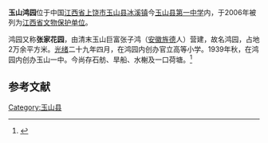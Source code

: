 {{coord|28|40|25|N|118|14|19|E|display=title|scale:10000}}<!---误差在500米内--->
{{文物保护单位
| 级别 = 省级
| 省区市 = 江西省
| 名称 = 玉山鸿园
| 图片 = 
| 所在 = [[江西省|江西省]][[玉山县|玉山县]]
| 分类 = 古建筑
| 时代 = [[清|清]]
| 编号 = 第五批63项（分类号Ⅲ－51）
| 登录 = 2006年
}}
'''玉山鸿园'''位于中国[[江西省|江西省]][[上饶市|上饶市]][[玉山县|玉山县]][[冰溪镇|冰溪镇]]今[[玉山县第一中学|玉山县第一中学]]内，于2006年被列为[[江西省文物保护单位|江西省文物保护单位]]。

鸿园又称'''张家花园'''，由清末玉山巨富张子鸿（[[安徽|安徽]][[旌德|旌德]]人）营建，故名鸿园，占地2万余平方米。[[光绪|光绪]]二十九年四月，在鸿园内创办官立高等小学。1939年秋，在鸿园内创办玉山一中。今尚存石舫、旱船、水榭及一口荷塘。<ref>{{cite journal|title=“冰为溪水玉为山”——郁达夫眼中的玉山|author=桂向明|journal=中华魂|year=2002|volume=|issue=10|pages=|url=http://www.1921.org.cn/book.php?ac=view&bvid=6327&bid=102}}{{dead link|date=2018年3月 |bot=InternetArchiveBot |fix-attempted=yes }}</ref>

==参考文献==
{{reflist}}

{{上饶市境内的江西省文物保护单位}}

{{DEFAULTSORT:Yu}}
[[Category:玉山县|Category:玉山县]]